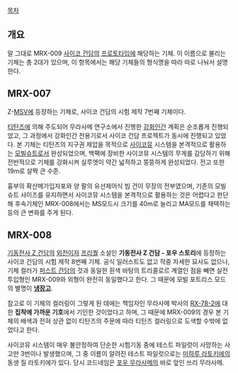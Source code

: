 [[목차]]

== 개요 ==
말 그대로 MRX-009 [[사이코 건담]]의 [[프로토타입]]에 해당하는 기체. 이 이름으로 불리는 기체는 총 2대가 있으며, 이 항목에서는 해당 기체들의 형식명을 따라 따로 나눠서 설명한다.

== MRX-007 ==
Z-[[MSV]]에 등장하는 기체로, 사이코 건담의 시험 제작 7번째 기체이다.

[[티탄즈]]에 의해 주도되어 무라사메 연구소에서 진행한 [[강화인간]] 계획은 순조롭게 진행되었고, 그 과정에서 강화인간 전용기로서 사이코 건담 프로젝트가 동시에 진행되고 있었다. 본 기체는 티탄즈의 지구권 제압을 목적으로 [[사이코뮤]] 시스템을 본격적으로 활용하는 [[모빌슈트]]로서 완성되었으며, 백팩에 장비한 사이코뮤 시스템의 무게를 감당하기 위해 전반적으로 기체를 강화시켜 실루엣이 약간 넓적하고 뚱뚱하게 완성되었다. 전고 또한 19m로 살짝 큰 수준.

흉부의 확산메가입자포와 양 팔의 유선제어식 빔 건이 무장의 전부였으며, 기존의 모빌슈트 사이즈를 유지하면서 사이코뮤 시스템을 본격적으로 활용하는 것은 어렵다고 판단해 후속기체인 MRX-008에서는 MS모드시 크기를 40m로 늘리고 MA모드를 채택하는 등의 큰 변화를 주게 된다.

== MRX-008 ==
[[기동전사 Z 건담]]의 [[외전]]이자 [[프리퀄]] 소설인 '''기동전사 Z 건담 - 포우 스토리'''에 등장하는 사이코 건담의 시험 제작 8번째 기체. 공식 일러스트도 없고 작중 자세한 묘사도 없으나, 기체 컬러가 [[퍼스트 건담]]의 것과 동일한 흰색 바탕의 트리콜로르 계열인 점을 빼면 실전투입형인 MRX-009와 외형이 완전히 동일했다고 한다. 그 때문에 모빌 포트리스 모드의 별명이 '''[[냉장고]]'''.

참고로 이 기체의 컬러링이 그렇게 된 데에는 책임자인 무라사메 박사의 [[RX-78-2]]에 대한 '''집착에 가까운 기호'''에서 기인한 것이었다고 하며, 그 때문에 MRX-009의 경우 본 기체의 배색과 전혀 상관 없이 티탄즈의 주문에 따라 티탄즈 컬러링으로 도색할 수밖에 없었다고 한다.

사이코뮤 시스템이 매우 불안정하여 단순한 시험기동 중에 테스트 파일럿이 사망하는 사고만 3번이나 발생했으며, 그 중 이름이 알려진 테스트 파일럿으로는 [[미하루 라토키에]]의 동생 질 라토키에가 있다. 당시 코드네임은 [[포우 무라사메]]의 바로 앞인 쓰리 무라사메.
